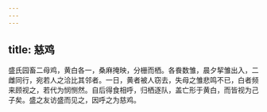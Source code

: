 ```yaml
---
---
---
```

title: 慈鸡
---



盛氏园畜二母鸡，黄白各一，桑麻掩映，分栅而栖。各飬数雏，晨夕挈雏出入，二雌同行，宛若人之洽比其邻者。一日，黄者被人窃去，失母之雏悲鸣不已，白者频来顾视之，若代为悯恻然。自后得食相呼，归栖逐队，盖亡形于黄白，而皆视为己子矣。盛之友访盛而见之，因呼之为慈鸡。